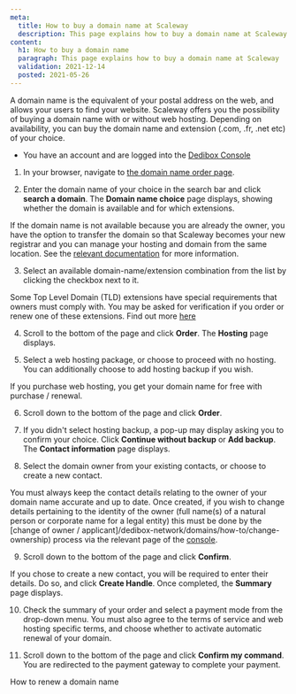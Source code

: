 ```yaml
---
meta:
  title: How to buy a domain name at Scaleway
  description: This page explains how to buy a domain name at Scaleway
content:
  h1: How to buy a domain name
  paragraph: This page explains how to buy a domain name at Scaleway
  validation: 2021-12-14
  posted: 2021-05-26
---
```


A domain name is the equivalent of your postal address on the web, and allows your users to find your website. Scaleway offers you the possibility of buying a domain name with or without web hosting. Depending on availability, you can buy the domain name and extension (.com, .fr, .net etc) of your choice.

<Message type="requirement">

  - You have an account and are logged into the [Dedibox Console](https://console.online.net) 

</Message>

1. In your browser, navigate to [the domain name order page](https://www.scaleway.com/en/domain/).

  <Lightbox src="scaleway-order-domain.png" alt="" />

2. Enter the domain name of your choice in the search bar and click **search a domain**. The **Domain name choice** page displays, showing whether the domain is available and for which extensions.

  <Message type="tip">

  If the domain name is not available because you are already the owner, you have the option to transfer the domain so that Scaleway becomes your new registrar and you can manage your hosting and domain from the same location. See the [relevant documentation](/dedibox-network/domains/how-to/transfer-domain) for more information.

  </Message>

3. Select an available domain-name/extension combination from the list by clicking the checkbox next to it.

  <Message type="note">

  Some Top Level Domain (TLD) extensions have special requirements that owners must comply with. You may be asked for verification if you order or renew one of these extensions. Find out more [here](/dedibox-network/domains/concepts/#tld-specifications-at-scaleway)

  </Message>

4. Scroll to the bottom of the page and click **Order**. The **Hosting** page displays.

5. Select a web hosting package, or choose to proceed with no hosting. You can additionally choose to add hosting backup if you wish.

  <Message type="note">

  If you purchase web hosting, you get your domain name for free with purchase / renewal.

  </Message>

6. Scroll down to the bottom of the page and click **Order**.

7. If you didn't select hosting backup, a pop-up may display asking you to confirm your choice. Click **Continue without backup** or **Add backup**. The **Contact information** page displays.

8. Select the domain owner from your existing contacts, or choose to create a new contact.

  <Lightbox src="scaleway-order-domain-contact.png" alt="" />

  <Message type = "important">

  You must always keep the contact details relating to the owner of your domain name accurate and up to date. Once created, if you wish to change details pertaining to the identity of the owner (full name(s) of a natural person or corporate name for a legal entity) this must be done by the [change of owner / applicant]/dedibox-network/domains/how-to/change-ownership) process via the relevant page of the [console](https://console.online.net/fr/domain/trade).

  </Message>

9. Scroll down to the bottom of the page and click **Confirm**.

  If you chose to create a new contact, you will be required to enter their details. Do so, and click **Create Handle**. Once completed, the **Summary** page displays.

10. Check the summary of your order and select a payment mode from the drop-down menu. You must also agree to the terms of service and web hosting specific terms, and choose whether to activate automatic renewal of your domain.

  <Lightbox src="scaleway-order-domain-summary.png" alt="" />

11. Scroll down to the bottom of the page and click **Confirm my command**. You are redirected to the payment gateway to complete your payment.

<Navigation title="See Also">
  <NextButton to="/dedibox-network/domains/how-to/renew-domain/">How to renew a domain name</NextButton>
</Navigation>
